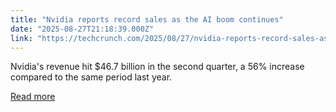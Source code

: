 ```yaml
---
title: "Nvidia reports record sales as the AI boom continues"
date: "2025-08-27T21:18:39.000Z"
link: "https://techcrunch.com/2025/08/27/nvidia-reports-record-sales-as-the-ai-boom-continues/"
---
```


Nvidia's revenue hit $46.7 billion in the second quarter, a 56% increase compared to the same period last year. 

[Read more](https://techcrunch.com/2025/08/27/nvidia-reports-record-sales-as-the-ai-boom-continues/)
